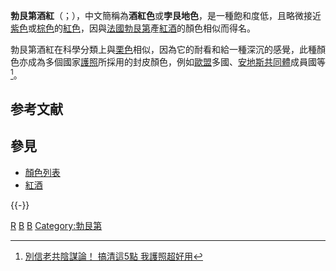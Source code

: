 {{noteTA
|1=zh-cn:勃艮第; zh-hk:勃艮地; zh-tw:孛艮地; zh-sg:孛艮地; zh-my:孛艮地;
}}
{{Infobox color
|title=勃艮第色
|textcolor=white
|mod=hex
|7f0020
}}

'''勃艮第酒紅'''（{{lang-en|'''burgundy'''}}；{{lang-fr|bourgogne}}），中文簡稱為'''酒紅色'''或'''孛艮地色'''，是一種飽和度低，且略微接近[[紫色|紫色]]或[[棕色|棕色]]的[[紅色|紅色]]，因與[[法國|法國]][[勃艮第|勃艮第]]產[[紅酒|紅酒]]的顏色相似而得名。

勃艮第酒紅在科學分類上與[[栗色|栗色]]相似，因為它的耐看和給一種深沉的感覺，此種顏色亦成為多個國家[[護照|護照]]所採用的封皮顏色，例如[[歐盟|歐盟]]多國、[[安地斯共同體|安地斯共同體]]成員國等<ref>[https://theme.udn.com/theme/story/6773/3281360 別信老共陰謀論！ 搞清這5點 我護照超好用]</ref>。

== 参考文献 ==
{{Reflist}}

== 參見 ==
* [[顏色列表|顏色列表]]
* [[紅酒|紅酒]]
{{-}}
{{Shades_of_Red}}
[[Category:颜色|R]]
[[Category:紅色系|B]]
[[Category:色彩系|B]]
[[Category:勃艮第|Category:勃艮第]]